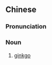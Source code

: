 {{also|鸭脚}}
==Chinese==
{{zh-forms|s=鸭脚}}

===Pronunciation===
{{zh-pron
|m=yājiǎo
|cat=n
}}

===Noun===
{{zh-noun}}

# [[ginkgo]]